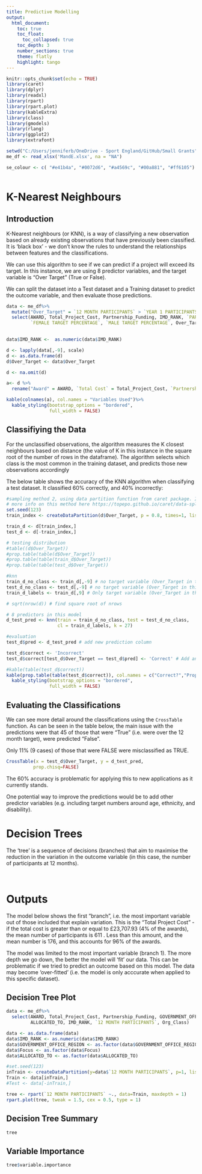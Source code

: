 ```yaml
---
title: Predictive Modelling
output: 
  html_document:
    toc: true
    toc_float:
      toc_collapsed: true
    toc_depth: 3
    number_sections: true
    theme: flatly
    highlight: tango
---
```


```r
knitr::opts_chunk$set(echo = TRUE)
library(caret)
library(dplyr)
library(readxl)
library(rpart)
library(rpart.plot)
library(kableExtra)
library(class)
library(gmodels)
library(rlang)
library(ggplot2)
library(extrafont)

setwd("C:/Users/jenniferb/OneDrive - Sport England/GitHub/Small Grants")
me_df <- read_xlsx('MandE.xlsx', na = "NA")

se_colour <- c( "#e41b4a", "#0072d6", "#a4569c", "#00a881", "#ff6105") # custom colours to use in the chart



```

# K-Nearest Neighbours

## Introduction

K-Nearest neighbours (or KNN), is a way of classifying a new observation based on already existing observations that have previously been classified. It is 'black box' - we don't know the rules to understand the relationships between features and the classifications.

We can use this algorithm to see if we can predict if a project will exceed its target. In this instance, we are using 8 predictor variables, and the target variable is "Over Target" (True or False).

We can split the dataset into a Test dataset and a Training dataset to predict the outcome variable, and then evaluate those predictions. 

```r
data <- me_df%>%
  mutate("Over_Target" = `12 MONTH PARTICIPANTS` > `YEAR 1 PARTICIPANTS TARGET`)%>%
  select(AWARD, Total_Project_Cost, Partnership_Funding, IMD_RANK, `PARTICIPANTS BASELINE`, `YEAR 1 PARTICIPANTS TARGET`,
         `FEMALE TARGET PERCENTAGE`, `MALE TARGET PERCENTAGE`, Over_Target)
  

data$IMD_RANK <-  as.numeric(data$IMD_RANK)

d <- lapply(data[,-9], scale)
d <- as.data.frame(d)
d$Over_Target <- data$Over_Target  

d <- na.omit(d)

a<- d %>%
  rename("Award" = AWARD, `Total Cost` = Total_Project_Cost, `Partnership Funding` = Partnership_Funding, `IMD Rank`= IMD_RANK, "Baseline" = PARTICIPANTS.BASELINE, `12 Month Target` = YEAR.1.PARTICIPANTS.TARGET, `Female Target` = FEMALE.TARGET.PERCENTAGE, `Male Target` = MALE.TARGET.PERCENTAGE, `Over Target - Target Variable` = Over_Target )

kable(colnames(a), col.names = "Variables Used")%>%
  kable_styling(bootstrap_options = "bordered",
                full_width = FALSE) 


```

## Classifiying the Data

For the unclassified observations, the algorithm measures the K closest neighbours based on distance (the value of K in this instance in the square root of the number of rows in the dataframe). The algorithm selects which class is the most common in the training dataset, and predicts those new observations accordingly

The below table shows the accuracy of the KNN algorithm when classifying a test dataset. It classified 60% correctly, and 40% incorrectly:

```r

#sampling method 2, using data partition function from caret package. It attempts to retain similar distributions of species across the train and test datasets. Times argument is number of partitions to create , List defines how you want the multiple partitions stored (list or matrix) 
# more info on this method here https://topepo.github.io/caret/data-splitting.html
set.seed(123)
train_index <- createDataPartition(d$Over_Target, p = 0.8, times=1, list = FALSE) # from caret package. !st argument is dependent varaible, p = split, times = number it runs, list = false if 1 tmes

train_d <- d[train_index,]
test_d <- d[-train_index,]

# testing distribution
#table((d$Over_Target))
#prop.table(table(d$Over_Target))
#prop.table(table(train_d$Over_Target))
#prop.table(table(test_d$Over_Target))

#knn
train_d_no_class <- train_d[,-9] # no target variable (Over_Target in this case)
test_d_no_class <- test_d[,-9] # no target variable (Over_Target in this case)
train_d_labels <- train_d[,9] # Only target variable (Over_Target in this case)

# sqrt(nrow(d)) # find square root of nrows 

# 8 predictors in this model
d_test_pred <- knn(train = train_d_no_class, test = test_d_no_class,
                   cl = train_d_labels, k = 27)

#evaluation
test_d$pred <- d_test_pred # add new prediction column

test_d$correct <- 'Incorrect'
test_d$correct[test_d$Over_Target == test_d$pred] <- 'Correct' # Add another column which shows if correct

#kable(table(test_d$correct)) 
kable(prop.table(table(test_d$correct)), col.names = c("Correct?","Proportion"))%>%
  kable_styling(bootstrap_options = "bordered",
                full_width = FALSE) 

```
## Evaluating the Classifications
We can see more detail around the classifications using the `CrossTable` function. As can be seen in the table below, the main issue with the predictions were that 45 of those that were "True" (i.e. were over the 12 month target),  were  predicted "False".

Only 11% (9 cases) of those that were FALSE were misclassified as TRUE.


```r
CrossTable(x = test_d$Over_Target, y = d_test_pred,
          prop.chisq=FALSE)
```

The 60% accuracy is problematic for applying this to new applications as it currently stands.

One potential way to improve the predictions would be to add other predictor variables (e.g. including target numbers around age, ethnicity, and disability). 


# Decision Trees

The ‘tree’ is a sequence of decisions (branches) that aim to maximise the reduction in the variation in the outcome variable (in this case, the number of participants at 12 months).

<br>

# Outputs  {.tabset .tabset-fade .tabset-pills} 
The model below shows the first "branch", i.e. the most important variable out of those included that explain variation.  This is the "Total Project Cost" - if the total cost is greater than or equal to £23,707.93 (4% of the awards), the mean number of participants is 611 . Less than this amount, and the mean number is 176, and this accounts for 96% of the awards.

The model was limited to the most important variable (branch 1). The more depth we go down, the better the model will 'fit' our data. This can be problematic if we tried to predict an outcome based on this model. The data may become 'over-fitted' (i.e. the model is only acccurate when applied to this specific dataset).

## Decision Tree Plot
```r

data <- me_df%>%
  select(AWARD, Total_Project_Cost, Partnership_Funding, GOVERNMENT_OFFICE_REGION, Focus,
         ALLOCATED_TO, IMD_RANK, `12 MONTH PARTICIPANTS`, Org_Class)

data <- as.data.frame(data)
data$IMD_RANK <- as.numeric(data$IMD_RANK)
data$GOVERNMENT_OFFICE_REGION <- as.factor(data$GOVERNMENT_OFFICE_REGION)
data$Focus <- as.factor(data$Focus)
data$ALLOCATED_TO <- as.factor(data$ALLOCATED_TO)

#set.seed(123)
inTrain <- createDataPartition(y=data$`12 MONTH PARTICIPANTS`, p=1, list=FALSE) 
Train <- data[inTrain,]
#Test <- data[-inTrain,]

tree <- rpart(`12 MONTH PARTICIPANTS` ~., data=Train, maxdepth = 1)
rpart.plot(tree, tweak = 1.5, cex = 0.5, type = 1)
```

## Decision Tree Summary
```r
tree
```


## Variable Importance
```r
tree$variable.importance
```

